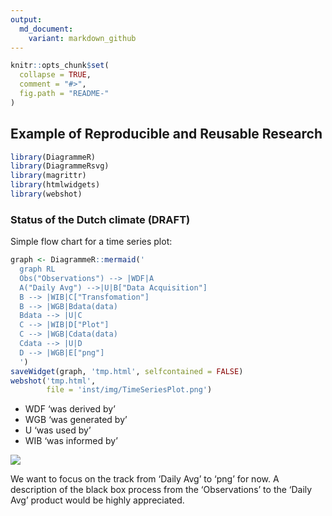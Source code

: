 ```yaml
---
output:
  md_document:
    variant: markdown_github
---
```


<!-- README.md is generated from README.Rmd. Please edit that file -->

```r
knitr::opts_chunk$set(
  collapse = TRUE,
  comment = "#>",
  fig.path = "README-"
)
```

## Example of Reproducible and Reusable Research 

```r
library(DiagrammeR)
library(DiagrammeRsvg)
library(magrittr)
library(htmlwidgets)
library(webshot)
```

### Status of the Dutch climate (DRAFT)

Simple flow chart for a time series plot:
```r
graph <- DiagrammeR::mermaid('
  graph RL 
  Obs("Observations") --> |WDF|A
  A("Daily Avg") -->|U|B["Data Acquisition"]
  B --> |WIB|C["Transfomation"]
  B --> |WGB|Bdata(data)
  Bdata --> |U|C
  C --> |WIB|D["Plot"]
  C --> |WGB|Cdata(data)
  Cdata --> |U|D
  D --> |WGB|E["png"]
  ')
saveWidget(graph, 'tmp.html', selfcontained = FALSE)
webshot('tmp.html',
        file = 'inst/img/TimeSeriesPlot.png')
```

- WDF 'was derived by'
- WGB 'was generated by'
- U 'was used by'
- WIB 'was informed by'

<img src="inst/img/TimeSeriesPlot.png" align="middle">

We want to focus on the track from 'Daily Avg' to 'png' for now. A description
of the black box process from the 'Observations' to the 'Daily Avg' product
would be highly appreciated.

